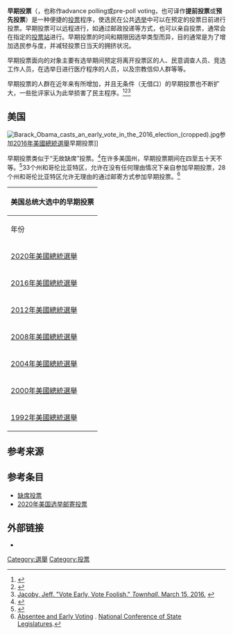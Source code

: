 {{选举}}

'''早期投票'''（{{lang-en|Early voting}}，也称作advance polling或pre-poll voting，也可译作'''提前投票'''或'''预先投票'''）是一种便捷的[[投票|投票]]程序，使选民在公共[[选举|选举]]中可以在预定的投票日前进行投票。早期投票可以远程进行，如通过邮政投递等方式，也可以亲自投票，通常会在指定的[[投票站|投票站]]进行。早期投票的时间和期限因选举类型而异，目的通常是为了增加选民参与度，并减轻投票日当天的拥挤状况。

早期投票面向的对象主要有选举期间预定将离开投票区的人、民意调查人员、竞选工作人员，在选举日进行医疗程序的人员，以及宗教信仰人群等等。


早期投票的人群在近年来有所增加，并且无条件（无借口）的早期投票也不断扩大，一些批评家认为此举损害了民主程序。<ref>{{cite news |url=http://theweek.com/article/index/233793/does-early-voting-damage-democracy |work=The Week |title=Does Early Voting Damage Democracy? |date=September 25, 2012 |accessdate=2020-10-21 |archive-date=2015-01-01 |archive-url=https://web.archive.org/web/20150101054101/http://theweek.com/article/index/233793/does-early-voting-damage-democracy |dead-url=no }}</ref><ref>{{cite news|url=http://www.politico.com/magazine/story/2014/01/early-voting-the-case-against-102748.html#.VA3hXaPp-oE|title=The Case Against Early Voting|work=PoliticoMagazine|date=January 28, 2014|accessdate=2020-10-21|archive-date=2015-06-07|archive-url=https://web.archive.org/web/20150607034230/http://www.politico.com/magazine/story/2014/01/early-voting-the-case-against-102748.html#.VA3hXaPp-oE|dead-url=no}}</ref><ref>[http://www.townhallfinance.org/columnists/jeffjacoby/2016/03/15/vote-early-vote-foolish-n2134132 Jacoby, Jeff. "Vote Early, Vote Foolish." ''Townhall''. March 15, 2016.] {{webarchive|url=https://archive.is/20161103171912/http://www.townhallfinance.org/columnists/jeffjacoby/2016/03/15/vote-early-vote-foolish-n2134132 |date=November 3, 2016 }}</ref>

== 美国 ==
[[File:Barack_Obama_casts_an_early_vote_in_the_2016_election_(cropped).jpg|thumb]]参加[[2016年美國總統選舉|2016年美國總統選舉]]早期投票]]

早期投票类似于“无故缺席”投票。<ref>{{cite web|last1=Desilver|first1=Drew|last2=Geiger|first2=Abigail|title=For many Americans, Election Day is already here|url=http://www.pewresearch.org/fact-tank/2016/10/21/for-many-americans-election-day-is-already-here/|website=www.pewresearch.org|publisher=Pew Research Center|accessdate=17 February 2017|archive-date=2017-02-27|archive-url=https://web.archive.org/web/20170227182734/http://www.pewresearch.org/fact-tank/2016/10/21/for-many-americans-election-day-is-already-here/|dead-url=no}}</ref>在许多美国州，早期投票期间在四至五十天不等。<ref>{{cite web|last1=White|first1=Daniel|title=These Are the States That Allow You to Vote Early|url=http://time.com/4495435/early-voting-states/|website=www.time.com|publisher=Time Magazine|accessdate=17 February 2017|archive-date=2021-01-21|archive-url=https://web.archive.org/web/20210121155636/https://time.com/4495435/early-voting-states/|dead-url=no}}</ref>33个州和哥伦比亚特区，允许在没有任何理由情况下亲自参加早期投票，28个州和哥伦比亚特区允许无理由的通过邮寄方式参加早期投票。<ref name="ncsl-ae">[http://www.ncsl.org/legislatures-elections/elections/absentee-and-early-voting.aspx Absentee and Early Voting] {{Wayback|url=http://www.ncsl.org/legislatures-elections/elections/absentee-and-early-voting.aspx |date=20131001190836 }}. [[National_Conference_of_State_Legislatures|National Conference of State Legislatures]].</ref>

{| class="wikitable" 
! colspan = 3 | 美国总统大选中的早期投票
|-
! 年份
! 投票率
! 来源
|-
| [[2020年美國總統選舉|2020年美國總統選舉]]
|-
| [[2016年美國總統選舉|2016年美國總統選舉]] || 36.6% || <ref>{{Cite web |url=http://www.electproject.org/early_2016 |title=存档副本 |access-date=2020-10-21 |archive-date=2016-09-25 |archive-url=https://web.archive.org/web/20160925203106/http://www.electproject.org/early_2016 |dead-url=no }}</ref>
|-
| [[2012年美國總統選舉|2012年美國總統選舉]] || 31.6% || <ref>{{Cite web |url=http://www.huffingtonpost.com/michael-p-mcdonald/a-modest-early-voting-ris_b_3430379.html |title=存档副本 |access-date=2020-10-21 |archive-date=2017-04-25 |archive-url=https://web.archive.org/web/20170425103410/http://www.huffingtonpost.com/michael-p-mcdonald/a-modest-early-voting-ris_b_3430379.html |dead-url=no }}</ref>
|-
| [[2008年美國總統選舉|2008年美國總統選舉]] || 30.6% || <ref name="gmu-evs">{{cite web|url=http://elections.gmu.edu/Early_Voting_2008_Final.html |title=(Nearly) Final 2008 Early Voting Statistics |date=2010-05-01 |author=Michael McDonald |publisher=Department of Public and International Affairs, [[George_Mason_University|George Mason University]] |accessdate=2012-10-30 |url-status=dead |archiveurl=https://web.archive.org/web/20120730081609/http://elections.gmu.edu/Early_Voting_2008_Final.html |archivedate=July 30, 2012 }}</ref>
|-
| [[2004年美國總統選舉|2004年美國總統選舉]] || 22% ||
|-
| [[2000年美國總統選舉|2000年美國總統選舉]] || 16% || <ref name=ap2008sep21>[http://ap.google.com/article/ALeqM5iXAkBilVhjbpsgAAHfgp6kGEShvwD93B66680 "A third of electorate could vote before Nov. 4"] {{webarchive|url=https://web.archive.org/web/20080925103100/http://ap.google.com/article/ALeqM5iXAkBilVhjbpsgAAHfgp6kGEShvwD93B66680 |date=2008-09-25 }}. By Stephen Ohlemacher and Julie Pace. Sep 21, 2008. [[Associated_Press|Associated Press]]. Article copies: [https://abcnews.go.com/Politics/wireStory?id=5849955] {{Wayback|url=https://abcnews.go.com/Politics/wireStory?id=5849955 |date=20090411230215 }} [https://news.yahoo.com/s/ap/20080921/ap_on_el_pr/early_voting] {{Wayback|url=https://news.yahoo.com/s/ap/20080921/ap_on_el_pr/early_voting |date=20080925103100 }}.</ref>
|-
| [[1992年美國總統選舉|1992年美國總統選舉]] || 7% || <ref name="gmu-evs"/>
|}

== 参考来源 ==
{{reflist|2}}

== 参考条目 ==
* [[缺席投票|缺席投票]]
* [[2020年美国选举邮寄投票|2020年美国选举邮寄投票]]

== 外部链接 ==
* {{citation |work= Core.ac.uk |quote= [[开放获取|开放获取]]的研究文章 |url= https://core.ac.uk/search?q=%22early%2Bvoting%22 |title= Early+voting |accessdate= 2020-10-21 |archive-date= 2021-03-16 |archive-url= https://web.archive.org/web/20210316180942/https://core.ac.uk/search?q=%22early%2Bvoting%22 |dead-url= no }}

{{Voting rights in the United States|state=collapsed}}

[[Category:選舉|Category:選舉]]
[[Category:投票|Category:投票]]
